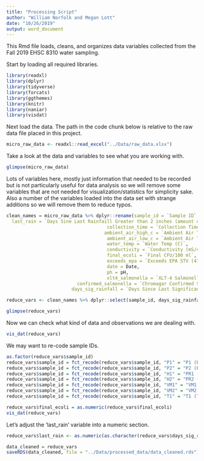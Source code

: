 ---
title: "Processing Script"
author: "William Norfolk and Megan Lott"
date: "10/26/2019"
output: word_document
---


This Rmd file loads, cleans, and organizes data variables collected from the Fall 2019 EHSC 8310 water sampling.

Start by loading all required libraries. 

```{r load libs}

library(readxl)
library(dplyr)
library(tidyverse)
library(forcats)
library(ggthemes)
library(knitr)
library(naniar)
library(visdat)


```

Next load the data. The path in the code chunk below is relative to the raw data file placed in this project. 

```{r load data}
micro_raw_data <- readxl::read_excel("../Data/raw_data.xlsx")
```

Take a look at the data and variables to see what you are working with.

```{r glimpse}
glimpse(micro_raw_data)
```


Lots of variables here, mostly just information that needed to be recorded but is not particularly useful for data analysis so we will remove some variables that are not needed for visualization/statistics for simplicity sake. Also a number of the variables loaded into the data set with strange additions so we will remove them to reduce typos.

```{r}
clean_names = micro_raw_data %>% dplyr::rename(sample_id = `Sample ID`, 
  last_rain = `Days Sine Last Rainfaill Greater than 2 inches (amount of rainfall)`,
                                     collection_time = `Collection Time`,
                                    ambient_air_high_c = `Ambient Air Temp High (C)`,
                                     ambient_air_low_c = `Ambient Air Temp Low (C)`,
                                     water_temp = `Water Temp (C)`,
                                     conductivity = `Conductivity (mS/cm)`,
                                     final_ecoli = `Final CFU/100 ml`,
                                     exceeds_epa = `Exceeds EPA STV (410/100mL)`,
                                     date = Date,
                                     ph = pH,
                                     xlt4_salmonella = `XLT-4 Salmonella`,
                          confirmed_salmonella = `Chromagar Confirmed Salmonella`,
                        days_sig_rainfall = `Days Since Last Significant Rain (>1)`)

```



```{r}
reduce_vars <- clean_names %>% dplyr::select(sample_id, days_sig_rainfall, date, ambient_air_high_c, ambient_air_low_c, water_temp, conductivity, ph, final_ecoli, exceeds_epa, confirmed_salmonella, xlt4_salmonella)

glimpse(reduce_vars)
```

Now we can check what kind of data and observations we are dealing with.

```{r}
vis_dat(reduce_vars)
```

We may want to re-code sample IDs. 

```{r}

as.factor(reduce_vars$sample_id)
reduce_vars$sample_id = fct_recode(reduce_vars$sample_id, "P1" = "P1 (Plaza)")
reduce_vars$sample_id = fct_recode(reduce_vars$sample_id, "P2" = "P2 (Plaza)")
reduce_vars$sample_id = fct_recode(reduce_vars$sample_id, "H1" = "PR1 (Hospital)")
reduce_vars$sample_id = fct_recode(reduce_vars$sample_id, "H2" = "PR2 (Hospital)")
reduce_vars$sample_id = fct_recode(reduce_vars$sample_id, "VM1" = "VM1 (Vet Med)")
reduce_vars$sample_id = fct_recode(reduce_vars$sample_id, "VM2" = "VM2 (Vet Med)")
reduce_vars$sample_id = fct_recode(reduce_vars$sample_id, "T1" = "T1 (Tanyard)")

```


```{r}
reduce_vars$final_ecoli = as.numeric(reduce_vars$final_ecoli)
vis_dat(reduce_vars)

```



Let's adjust the 'last_rain' variable into a numeric section. 

```{r}
reduce_vars$last_rain <- as.numeric(as.character(reduce_vars$days_sig_rainfall)) 

```


```{r}
data_cleaned = reduce_vars
saveRDS(data_cleaned, file = "../Data/processed_data/data_cleaned.rds")
```

